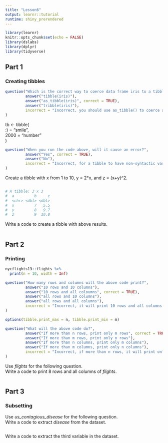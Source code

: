 ```yaml
---
title: "Lesson6"
output: learnr::tutorial
runtime: shiny_prerendered
---
```


```r
library(learnr)
knitr::opts_chunk$set(echo = FALSE)
library(dslabs)
library(dplyr)
library(tidyverse)
```

## Part 1

### Creating tibbles

```r
question("Which is the correct way to coerce data frame iris to a tibble?",
         answer("tibble(iris)"),
         answer("as_tibble(iris)", correct = TRUE),
         answer("tribble(iris)"),
         incorrect = "Incorrect, you should use as_tibble() to coerce a data frame to a tibble."
)
```

tb <- tibble(    
  :) = "smile",     
  2000 = "number"    
)
```r
question("When you run the code above, will it cause an error?",
         answer("Yes", correct = TRUE),
         answer("No"),
         incorrect = "Incorrect, for a tibble to have non-syntactic variable names, you need to surround them with backticks, `."
)
```

Create a tibble with x from 1 to 10, y = 2*x, and z = (x+y)^2.
```r

```

```r
# A tibble: 3 x 3
#  a         b     c
#  <chr> <dbl> <dbl>
#  x         7   5.5
#  y         8   9.7
#  z         9  10.8
```
Write a code to create a tibble with above results.
```r
```


## Part 2

### Printing
```r
nycflights13::flights %>% 
  print(n = 10, width = Inf)
```
```r
question("How many rows and columns will the above code print?",
         answer("10 rows and 10 columns"),
         answer("10 rows and all coloumns", correct = TRUE),
         answer("all rows and 10 columns"),
         answer("all rows and all columns"),
         incorrect = "Incorrect, it will print 10 rows and all columns."
)
```

```r
options(tibble.print_max = n, tibble.print_min = m)
```
```r
question("What will the above code do?",
         answer("If more than n rows, print only m rows", correct = TRUE),
         answer("If more than m rows, print only n rows"),
         answer("If more than n columns, print only m columns"),
         answer("If more than m columns, print only n columns"),
         incorrect = "Incorrect, if more than n rows, it will print only m rows."
)
```

Use *flights* for the following question.     
Write a code to print 8 rows and all columns of *flights*.
```r
```


## Part 3

### Subsetting

Use *us_contagious_disease* for the following question.     
Write a code to extract *disease* from the dataset.
```r
```
Write a code to extract the third variable in the dataset.
```r
```













